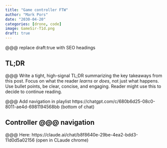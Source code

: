 ```yaml
---
title: "Game controller FTW"
author: "Mark Pors"
date: "2030-04-20"
categories: [drone, code]
image: GameSir-T1d.png
draft: true
---
```


@@@ replace draft:true with SEO headings

::: {.callout-tip collapse="true"}
## TL;DR
@@@ Write a tight, high-signal TL;DR summarizing the key takeaways from this post. Focus on what the reader *learns* or *does*, not just what happens. Use bullet points, be clear, concise, and engaging. Reader might use this to decide to continue reading.
:::

@@@ Add navigation in playlist https://chatgpt.com/c/680b6d25-08c0-8011-ae4d-6981194568bb (bottom of chat)

## Controller @@@ navigation

@@@ Here: https://claude.ai/chat/b8f8640e-29be-4ea2-bdd3-11d0d5a02156 (open in CLaude chrome)

